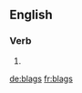 ==English==

===Verb===
{{head|en}}

# {{en-third-person singular of|blag}}

[[de:blags]]
[[fr:blags]]